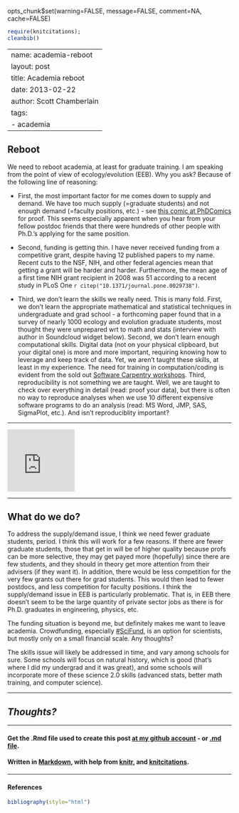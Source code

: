 opts_chunk$set(warning=FALSE, message=FALSE, comment=NA, cache=FALSE)

```r
require(knitcitations); 
cleanbib()
````

---
name: academia-reboot
layout: post
title: Academia reboot
date: 2013-02-22
author: Scott Chamberlain
tags: 
- academia
---

## Reboot

We need to reboot academia, at least for graduate training. I am speaking from the point of view of ecology/evolution (EEB). Why you ask? Because of the following line of reasoning:

+ First, the most important factor for me comes down to supply and demand. We have too much supply (=graduate students) and not enough demand (=faculty positions, etc.) - see [this comic at PhDComics](http://www.phdcomics.com/comics/archive.php?comicid=911) for proof. This seems especially apparent when you hear from your fellow postdoc friends that there were hundreds of other people with Ph.D.'s applying for the same position. 

+ Second, funding is getting thin. I have never received funding from a competitive grant, despite having 12 published papers to my name. Recent cuts to the NSF, NIH, and other federal agencies mean that getting a grant will be harder and harder. Furthermore, the mean age of a first time NIH grant recipient in 2008 was 51 according to a recent study in PLoS One `r citep("10.1371/journal.pone.0029738")`. 

+ Third, we don't learn the skills we really need. This is many fold. First, we don't learn the appropriate mathematical and statistical techniques in undergraduate and grad school - a forthcoming paper found that in a survey of nearly 1000 ecology and evolution graduate students, most thought they were unprepared wrt to math and stats (interview with author in Soundcloud widget below). Second, we don't learn enough computational skills. Digital data (not on your physical clipboard, but your digital one) is more and more important, requiring knowing how to leverage and keep track of data. Yet, we aren't taught these skills, at least in my experience. The need for training in computation/coding is evident from the sold out [Software Carpentry workshops](http://software-carpentry.org/). Third, reproducibility is not something we are taught. Well, we are taught to check over everything in detail (read: proof your data), but there is often no way to reproduce analyses when we use 10 different expensive software programs to do an analysis (read: MS Word, JMP, SAS, SigmaPlot, etc.). And isn't reproduciblity important?

***************

<iframe width="30%" height="140" scrolling="no" frameborder="no" src="https://w.soundcloud.com/player/?url=http%3A%2F%2Fapi.soundcloud.com%2Ftracks%2F78215101&amp;color=ff6600&amp;auto_play=false&amp;show_artwork=false"></iframe>

***************

## What do we do?

To address the supply/demand issue, I think we need fewer graduate students, period. I think this will work for a few reasons. If there are fewer graduate students, those that get in will be of higher quality because profs can be more selective, they may get payed more (hopefully) since there are few students, and they should in theory get more attention from their advisers (if they want it). In addition, there would be less competition for the very few grants out there for grad students.  This would then lead to fewer postdocs, and less competition for faculty positions. I think the supply/demand issue in EEB is particularly problematic. That is, in EEB there doesn't seem to be the large quantity of private sector jobs as there is for Ph.D. graduates in engineering, physics, etc. 

The funding situation is beyond me, but definitely makes me want to leave academia. Crowdfunding, especially [#SciFund](http://scifundchallenge.org/), is an option for scientists, but mostly only on a small financial scale. Any thoughts?

The skills issue will likely be addressed in time, and vary among schools for sure. Some schools will focus on natural history, which is good (that's where I did my undergrad and it was great), and some schools will incorporate more of these science 2.0 skills (advanced stats, better math training, and computer science).

***************

## _Thoughts?_

***************

#### Get the .Rmd file used to create this post [at my github account](https://github.com/SChamberlain/scott/blob/gh-pages/_drafts/2013-02-22-academia-reboot.Rmd) - or [.md file](https://github.com/SChamberlain/scott/blob/gh-pages/_posts/2013-02-22-academia-reboot.md).

#### Written in [Markdown](http://daringfireball.net/projects/markdown/), with help from [knitr](http://yihui.name/knitr/), and [knitcitations](https://github.com/cboettig/knitcitations).

***************

#### References
```r
bibliography(style="html")
```